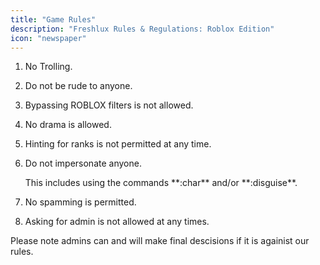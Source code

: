 ```yaml
---
title: "Game Rules"
description: "Freshlux Rules & Regulations: Roblox Edition"
icon: "newspaper"
---
```


1. No Trolling.
2. Do not be rude to anyone.
3. Bypassing ROBLOX filters is not allowed.
4. No drama is allowed.
5. <Tooltip tip="Also known as begging">Hinting</Tooltip> for ranks is not permitted at any time.
6. Do not impersonate anyone.

   <Warning>
     This includes using the commands **:char** and/or **:disguise**.
   </Warning>
7. No spamming is permitted.
8. Asking for admin is not allowed at any times.

<Note>
  Please note admins can and will make final descisions if it is againist our rules.
</Note>
